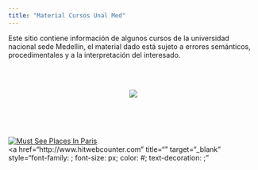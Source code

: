 ```yaml
---
title: "Material Cursos Unal Med"
---
```


Este sitio contiene información de algunos cursos de la universidad nacional sede Medellín, el material dado está sujeto a errores semánticos, procedimentales y a la interpretación del interesado.  

<br>
<br>

<center>
![](Portada.png)
</center>


<br>
<br>


<div align="right"> 
<br/>
<right> 
<!-- hitwebcounter Code START -->
<a href="http://www.hitwebcounter.com" target="_blank">
<img src="http://hitwebcounter.com/counter/counter.php?page=7106121&style=0038&nbdigits=7&type=page&initCount=0" title="Must See Places In Paris" Alt="Must See Places In Paris"   border="0" >
</a>                                        <br/>
                                        <!-- hitwebcounter.com --><a href="http://www.hitwebcounter.com" title="" 
                                        target="_blank" style="font-family: ; 
                                        font-size: px; color: #; text-decoration:  ;"
                                        </right>
                                        </a>
                                        <br/>
                                        </div> 





                            
